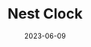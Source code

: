 ---
title: Nest Clock
tags: [code, design]
date: 2023-06-09
priority: 2
draft: true
slug: '/nest-clock'
---